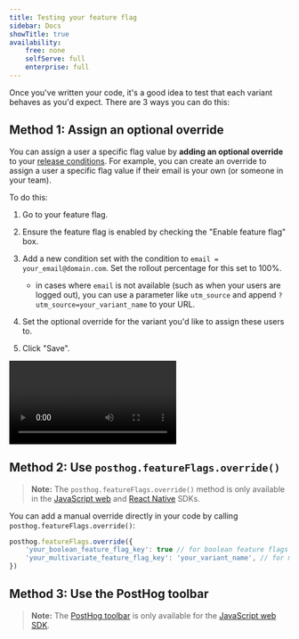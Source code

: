 ```yaml
---
title: Testing your feature flag
sidebar: Docs
showTitle: true
availability:
    free: none
    selfServe: full
    enterprise: full
---
```


Once you've written your code, it's a good idea to test that each variant behaves as you'd expect. There are 3 ways you can do this:

## Method 1: Assign an optional override

You can assign a user a specific flag value by **adding an optional override** to your [release conditions](/docs/feature-flags/creating-feature-flags#release-conditions). For example, you can create an override to assign a user a specific flag value if their email is your own (or someone in your team). 

To do this:

1. Go to your feature flag.
2. Ensure the feature flag is enabled by checking the "Enable feature flag" box.
3. Add a new condition set with the condition to `email = your_email@domain.com`. Set the rollout percentage for this set to 100%.
   
   - in cases where `email` is not available (such as when your users are logged out), you can use a parameter like `utm_source` and append `?utm_source=your_variant_name` to your URL.


4. Set the optional override for the variant you'd like to assign these users to.
5. Click "Save".

![How to test your feature flag](../../images/features/feature-flags/override-feature-flag.mp4)

## Method 2: Use `posthog.featureFlags.override()`

> **Note:** The `posthog.featureFlags.override()` method is only available in the [JavaScript web](/docs/libraries/js) and [React Native](/docs/libraries/react-native) SDKs.

You can add a manual override directly in your code by calling `posthog.featureFlags.override()`:

```javascript
posthog.featureFlags.override({
    'your_boolean_feature_flag_key': true // for boolean feature flags
    'your_multivariate_feature_flag_key': 'your_variant_name', // for multivariate feature flags
})
```

## Method 3: Use the PostHog toolbar

> **Note:** The [PostHog toolbar](/docs/toolbar) is only available for the [JavaScript web SDK](/docs/libraries/js).


<OverrideFeatureFlags />